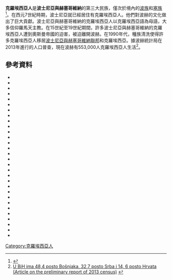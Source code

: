 '''克羅埃西亞人'''是'''波士尼亞與赫塞哥維納'''的第三大民族，僅次於境內的[[波士尼亞人|波族]]和[[波士尼亞與赫塞哥維納的塞爾維亞人|塞族]]<ref name=Constitution>{{cite web |url=http://www.ccbh.ba/public/down/USTAV_BOSNE_I_HERCEGOVINE_engl.pdf |title=Constitution of Bosnia and Herzegovina |publisher=Constitutional Court of Bosnia and Herzegovina |accessdate=30 December 2011 |archive-date=2015-10-28 |archive-url=https://web.archive.org/web/20151028162530/http://www.ccbh.ba/public/down/USTAV_BOSNE_I_HERCEGOVINE_engl.pdf |dead-url=yes }}</ref>。在西元7世紀時期，波士尼亞就已經居住有克羅埃西亞人。他們對波赫的文化做出了巨大貢獻。波士尼亞與赫塞哥維納的克羅埃西亞人以克羅埃西亞語為母語，大多信仰羅馬天主教。在15世紀至19世紀期間，許多波士尼亞與赫塞哥維納的克羅埃西亞人遭到奧斯曼帝國的迫害，被迫離開波赫。在1990年代，種族清洗使得許多克羅埃西亞人移居[[波士尼亞與赫塞哥維納聯邦|波士尼亞與赫塞哥維納聯邦]]和克羅埃西亞。據波赫統計局在2013年進行的人口普查，現在波赫有553,000人克羅埃西亞人生活<ref name="avaz.ba">[http://www.avaz.ba/vijesti/teme/u-bih-ima-484-posto-bosnjaka-327-posto-srba-i-14-6-posto-hrvata U BiH ima 48,4 posto Bošnjaka, 32,7 posto Srba i 14, 6 posto Hrvata (Article on the preliminary report of 2013 census)] {{webarchive|url=https://web.archive.org/web/20140731034607/http://www.avaz.ba/vijesti/teme/u-bih-ima-484-posto-bosnjaka-327-posto-srba-i-14-6-posto-hrvata |date=2014-07-31 }}</ref>。

==參考資料==
{{Reflist}}
* {{Cite book|last1=Bideleux |first1=Robert |last2=Jeffries |first2=Ian |title=The Balkans: A Post-Communist History |publisher=Taylor & Francis |year=2007 |isbn=978-0-415-22962-3 |ref=harv}}
* {{Cite book|last=Bilandžić |first=Dušan |authorlink=Dušan Bilandžić |title=Hrvatska moderna povijest |language=hr |publisher=Golden marketing |year=1999 |isbn=953-6168-50-2 |ref=harv}}
* {{Cite book|last1=Bove |first1=Laurence F. |last2=Duhan-Kaplan |first2=Laura |title=From the Eye of the Storm: Regional Conflicts and the Philosophy of Peace |publisher=Atlanta |year=1995 |isbn=90-5183-870-0 |ref=harv}}
* {{Cite book|last=Čović |first=Dragan |authorlink=Dragan Čović |title=Statut, program, programska deklaracija |publisher=Croatian Democratic Union of Bosnia and Herzegovina |year=2011 |language=hr |ref=harv}}
* {{Cite book|last=Čuvalo |first=Ante |title=The A to Z of Bosnia and Herzegovina |publisher=Rowman & Littlefield |year=2010 |isbn=9780810876477 |ref=harv}}
* {{Cite book|last=Dizdar |first=Zdravko |title=Časopis za suvremenu povijest |volume=36 |chapter=Djelovanje HKD "Napredak" u Hrvatskoj (1902. - 1941.) |publisher=Hrvatski institut za povijest |year=2004 |language=hr |ref=harv}}
* {{Cite book|last1=Donia |first1=Robert J. |last2=Van Antwerp Fine |first2=John |title=Bosnia and Hercegovina: A Tradition Betrayed |publisher=C. Hurst & Co. Publishers |year=1994 |isbn=978-1-85065-211-3 |ref=harv}}
* {{Cite book|last=Donia |first=Robert J. |title=Sarajevo: A Biography |publisher=University of Michigan Press |year=2006 |isbn=0-472-11557-X |ref=harv}}
* {{Cite book|last=Džino |first=Danijel |title=Becoming Slav, Becoming Croat: Identity Transformations in Post-Roman and Early Medieval Dalmatia |publisher=Koninklijke Brill |year=2010 |isbn=978-90-04-18646-0 |ref=harv}}
* {{Cite book|last=Englar |first=Mary |title=Bosnia-Herzegovina in Pictures |url=https://archive.org/details/bosniaherzegovin00engl |publisher=Twenty-First Century Books | year=2007 |isbn=9780822523932 |ref=harv}}
* {{Cite book|last=Franolić |first=Branko |title=A Short History of Literary Croatian |publisher=Nouvelles éditions latines |year=1984 |ref=harv}}
* {{Cite book|last=Frucht |first=Richard C. |title=Eastern Europe: An Introduction to the People, Lands, and Culture |volume=1 |publisher=[[ABC-CLIO|ABC-CLIO]] |year=2005 |isbn=1-57607-800-0 |ref=harv}}
* {{Cite book|last1=Herb |first1=Guntram H. |last2=Kaplan |first2=David H. |title=Nations and Nationalism: A Global Historical Overview |publisher=ABC-CLIO |year=2008 |isbn=978-1-85109-907-8 |ref=harv}}
* {{Cite book|last1=Grandits |first1=Hannes |last2=Clayer |first2=Nathalie |last3=Pichler |first3=Robert |title=Conflicting Loyalties in the Balkans: The Great Powers, the Ottoman Empire and Nation Building |publisher=I. B. Tauris |year=2011 |isbn=978-1-84885-477-2 |ref=harv}}
* {{Cite book|last=Ibrahimagić |first=Omer |title=Bosanska srednjovjekovna država i suvremenost |publisher=Faculty of Political Science of University of Sarajevo |year=1996 |language=bs |isbn= |ref=harv}}
* {{Cite book|last1=Kacowicz |first1=Arie M. |last2=Lutomski |first2=Pawel |title=Population Resettlement in International Conflicts: A Comparative Study |publisher=Lexington Book |year=2007 |isbn=978-0-7391-1607-4 |ref=harv}}
* {{Cite book|last=Klaić |first=Vjekoslav |authorlink=Vjekoslav Klaić |title=Bosna (Zemljopis) |publisher=[[Matica_hrvatska|Matica hrvatska]] |year=1878 |language=hr |ref=harv}}
* {{Cite book|last1=Klemenčić |first1=Mladen |last2=Pratt |first2=Martin |last3=Schofield |first3=Clive H. |title=Territorial Proposals for the Settlement of the War in Bosnia-Hercegovina |publisher=International Boundaries Research Unit |year=1994 |isbn=978-1-897643-15-0 |ref=harv}}
* {{Cite book|last1=Klemenčić |first1=Mladen |last2=Schofield |first2=Clive H. |title=War and Peace on the Danube: The Evolution of the Croatia-Serbia Boundary |publisher=University of Durham, International Boundaries Research Unit |year=2001 |isbn=978-1-897643-41-9 |ref=harv}}
* {{Cite book|last1=Lukic |first1=Rénéo |last2=Lynch |first2=Allen |title=Europe from the Balkans to the Urals: The Disintegration of Yugoslavia and the Soviet Union |url=https://archive.org/details/europefrombalkan0000luki |publisher=Oxford University Press |year=1999 |isbn=978-0-19-829200-5 |ref=harv}}
* {{cite book|last=Malcolm |first=Noel |authorlink=Noel Malcolm |title=Povijest Bosne |publisher=Novi Liber |year=1995 |isbn=953-6045-03-6 |ref=harv}}
* {{Cite book|last=Maletić |first=Franjo |title=Who is Who in Croatia |publisher=Golden marketing |year=1993 |asin=B0000D6QL5 |ref=harv}}
* {{Cite book|last=Mikaberidze |first=Alexander |title=Conflict and Conquest in the Islamic World: A Historical Encyclopedia |publisher=ABC-CLIO |year=2011 |isbn=978-1-59884-336-1 |ref=harv}}
* {{Cite book|last=Mulaj |first=Klejda |title=Politics of Ethnic Cleansing: Nation-State Building and Provision of In/Security in Twentieth-Century Balkans |publisher=Lexington Books |year=2010 |isbn=978-0-7391-1783-5 |ref=harv}}
* {{Cite book|last1=Nohlen |first1=Dieter |authorlink1=Dieter Nohlen |last2=Stöver |first2=Philip |title=Elections in Europe: A Data Handbook |publisher=Nomos Verlagsgesellschaft Mbh & Co |year=2010 |isbn=978-3-8329-5609-7|ref=harv}}
* {{Cite book|last=Pinson |first=Mark |title=The Muslims of Bosnia and Herzegovina: Their Historic Development from the Middle Ages to the Dissolution of Yugoslavia |publisher=Harvard CMES |year=1996 |isbn=978-0-932885-12-8 |ref=harv}}
* {{Cite book|last=Robbers |first=Gerhard |title=Encyclopedia of World Constitutions |publisher=Infobase Publishing |year=2006 |isbn=9780816060788 |ref=harv}}
* {{Cite book|last=Velikonja |first=Mitja |title=Religious Separation and Political Intolerance in Bosnia-Herzegovina |publisher=Texas A&M University Press |year=2003 |isbn=978-1-58544-226-3|ref=harv}}
* {{cite book|last=Vulliamy |first=Ed |title=Seasons in Hell: Understanding Bosnia's War |publisher=Simon & Schuster |year=1994 |isbn=0-671-71345-0 |ref=harv}}
* {{cite book|last=Zlopaša |first=Ivan |title=Politička sudbina Hrvata u BiH |publisher=Hrvatski blok |year=2005 |language=hr |isbn= |ref=harv}}

{{commons category|Croats of Bosnia and Herzegovina}}

[[Category:克羅埃西亞人|Category:克羅埃西亞人]]